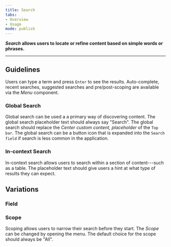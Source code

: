 ```yaml
---
title: Search
tabs: 
- Overview
- Usage
mode: publish
---
```



***Search* allows users to locate or refine content based on simple words or phrases.**
<!--One to two sentences as an introduction to the component-->

***

## Guidelines
<!--List how to use it, sizes, widths, grid interactions, color allowances -->

Users can type a term and press `Enter` to see the results.  Auto-complete, recent searches, suggested searches and pre/post-scoping are available via the *Menu* component. 


### Global Search

Global search can be used a a primary way of discovering content. The global search placeholder text should always say "Search". The global search should replace the *Center custom content, placeholder* of the `Top bar`. The global search can be a button icon that is expanded into the `Search field` if search is less common in the application. 


### In-context Search

In-context search allows users to search within a section of content---such as a table. The placeholder text should give users a hint at what type of results they can expect.  


## Variations 
<!--One ### heading per frame in Figma, explaining each component in that frame. One 'content' section per variation if needed -->


### Field
<FigmaImage url="https://www.figma.com/file/0bGXR2sCwMVSDNyyzu5BXrO5/UI%E2%80%94User-Interface?node-id=2805%3A15543" />  


### Scope

Scoping allows users to narrow their search before they start. The *Scope* can be changed by opening the menu. The default choice for the scope should always be "All". 

<FigmaImage url="https://www.figma.com/file/0bGXR2sCwMVSDNyyzu5BXrO5/UI%E2%80%94User-Interface?node-id=2805%3A15917" />  
